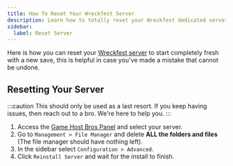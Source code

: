 ```yaml
---
title: How To Reset Your Wreckfest Server
description: Learn how to totally reset your Wreckfest dedicated server.
sidebar:
  label: Reset Server
---
```


Here is how you can reset your [Wreckfest server](https://www.gamehostbros.com/wreckfest-server-hosting/) to start completely fresh with a new save, this is helpful in case you've made a mistake that cannot be undone.

## Resetting Your Server

:::caution
This should only be used as a last resort. If you keep having issues, then reach out to a bro. We're here to help you.
:::

<Steps>

1. Access the [Game Host Bros Panel](https://panel.gamehostbros.com/) and select your server.
2. Go to `Management > File Manager` and delete **ALL the folders and files** (The file manager should have nothing left).
3. In the sidebar select `Configuration > Advanced`.
4. Click `Reinstall Server` and wait for the install to finish.
</Steps>